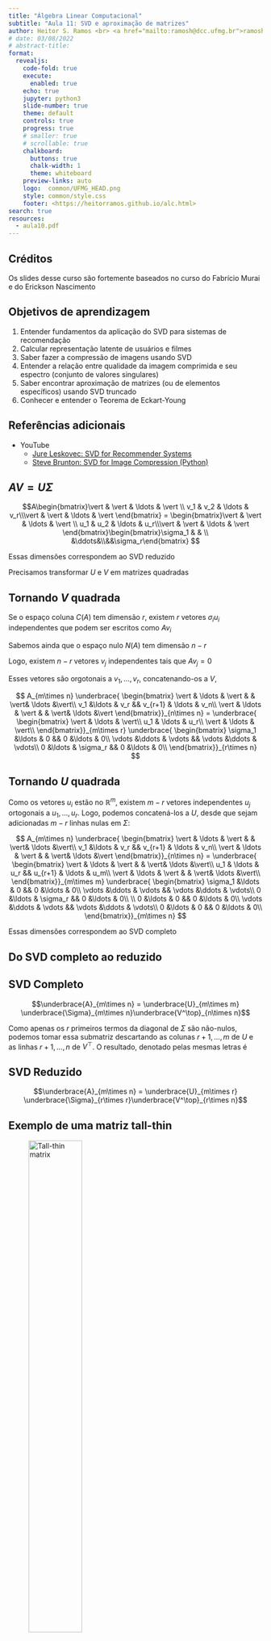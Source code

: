 ```yaml
---
title: "Álgebra Linear Computacional"
subtitle: "Aula 11: SVD e aproximação de matrizes"
author: Heitor S. Ramos <br> <a href="mailto:ramosh@dcc.ufmg.br">ramosh@dcc.ufmg.br</a>
# date: 03/08/2022 
# abstract-title: 
format:
  revealjs: 
    code-fold: true 
    execute: 
      enabled: true
    echo: true
    jupyter: python3
    slide-number: true
    theme: default
    controls: true
    progress: true
    # smaller: true
    # scrollable: true
    chalkboard:
      buttons: true
      chalk-width: 1
      theme: whiteboard
    preview-links: auto
    logo:  common/UFMG_HEAD.png
    style: common/style.css
    footer: <https://heitorramos.github.io/alc.html>
search: true
resources:
  - aula10.pdf
---
```

## Créditos
:::{.callout-important}
Os slides desse curso são fortemente baseados no curso do Fabrício Murai e do Erickson Nascimento
:::

## Objetivos de aprendizagem

1. Entender fundamentos da aplicação do SVD para sistemas de recomendação
2. Calcular representação latente de usuários e filmes
3. Saber fazer a compressão de imagens usando SVD
4. Entender a relação entre qualidade da imagem comprimida e seu espectro (conjunto de valores singulares)
5. Saber encontrar aproximação de matrizes (ou de elementos específicos) usando SVD truncado
6. Conhecer e entender o Teorema de Eckart-Young

## Referências adicionais

- YouTube
    - [Jure Leskovec: SVD for Recommender Systems](https://youtu.be/K38wVcdNuFc)
    - [Steve Brunton: SVD for Image Compression (Python)](https://youtu.be/H7qMMudo3e8)


## $AV = U\Sigma${.scrollable}
$$A\begin{bmatrix}\vert & \vert & \ldots & \vert \\ v_1 & v_2 & \ldots & v_r\\\vert & \vert & \ldots & \vert  \end{bmatrix} = \begin{bmatrix}\vert & \vert & \ldots & \vert \\ u_1 & u_2 & \ldots & u_r\\\vert & \vert & \ldots & \vert \end{bmatrix}\begin{bmatrix}\sigma_1 & & \\ &\ddots&\\&&\sigma_r\end{bmatrix} $$

:::{.callout-note}
Essas dimensões correspondem ao SVD reduzido

Precisamos transformar $U$ e $V$ em matrizes quadradas
:::

## Tornando $V$ quadrada {.scrollable}

Se o espaço coluna $C(A)$ tem dimensão $r$, existem $r$ vetores $\sigma_iu_i$ independentes que podem ser escritos como $Av_i$

Sabemos ainda que o espaço nulo $N(A)$ tem dimensão $n-r$

Logo, existem $n-r$ vetores $v_j$ independentes tais que $Av_j=0$

Esses vetores são orgotonais a $v_1,\ldots,v_r$, concatenando-os a $V$,

$$
A_{m\times n}
\underbrace{
  \begin{bmatrix}
    \vert & \ldots & \vert & & \vert& \ldots &\vert\\ 
    v_1 &\ldots & v_r && v_{r+1} & \ldots & v_n\\
    \vert & \ldots & \vert & & \vert& \ldots &\vert
  \end{bmatrix}}_{n\times n}  = 
\underbrace{
  \begin{bmatrix}
    \vert & \ldots & \vert\\
    u_1 & \ldots & u_r\\
    \vert & \ldots & \vert\\
  \end{bmatrix}}_{m\times r}
\underbrace{
  \begin{bmatrix}
    \sigma_1 &\ldots & 0 && 0 &\ldots & 0\\
    \vdots &\ddots & \vdots && \vdots &\ddots & \vdots\\
    0 &\ldots & \sigma_r && 0 &\ldots & 0\\
\end{bmatrix}}_{r\times n}
$$

## Tornando $U$ quadrada {.scrollable}

Como os vetores $u_i$ estão no $\mathbb R^m$, existem $m-r$ vetores independentes $u_j$ ortogonais a $u_1, \ldots, u_r$. Logo, podemos concatená-los a $U$, desde que sejam adicionadas $m-r$ linhas nulas em $\Sigma$: 

$$
A_{m\times n}
\underbrace{
  \begin{bmatrix}
    \vert & \ldots & \vert & & \vert& \ldots &\vert\\ 
    v_1 &\ldots & v_r && v_{r+1} & \ldots & v_n\\
    \vert & \ldots & \vert & & \vert& \ldots &\vert
  \end{bmatrix}}_{n\times n}  = 
\underbrace{
  \begin{bmatrix}
    \vert & \ldots & \vert & & \vert& \ldots &\vert\\
    u_1 & \ldots & u_r && u_{r+1} & \ldots & u_m\\
    \vert & \ldots & \vert & & \vert& \ldots &\vert\\
  \end{bmatrix}}_{m\times m}
\underbrace{
  \begin{bmatrix}
    \sigma_1 &\ldots & 0 && 0 &\ldots & 0\\
    \vdots &\ddots & \vdots && \vdots &\ddots & \vdots\\
    0 &\ldots & \sigma_r && 0 &\ldots & 0\\ \\ 
    0 &\ldots & 0 && 0 &\ldots & 0\\
    \vdots &\ddots & \vdots && \vdots &\ddots & \vdots\\
    0 &\ldots & 0 && 0 &\ldots & 0\\
\end{bmatrix}}_{m\times n}
$$

:::{.callout-note}
Essas dimensões correspondem ao SVD completo
:::

## Do SVD completo ao reduzido{.scrollable}

:::{.callout-note}
## SVD Completo
<!-- >> SVD Completo -->

 $$\underbrace{A}_{m\times n} = \underbrace{U}_{m\times m} \underbrace{\Sigma}_{m\times n}\underbrace{V^\top}_{n\times n}$$
:::

Como apenas os $r$ primeiros termos da diagonal de $\Sigma$ são não-nulos, podemos tomar essa submatriz descartando as colunas $r+1,\ldots,m$ de $U$ e as linhas $r+1,\ldots,n$ de $V^\top$. O resultado, denotado pelas mesmas letras é

:::{.callout-note}
## SVD Reduzido
 $$\underbrace{A}_{m\times n} = \underbrace{U}_{m\times r} \underbrace{\Sigma}_{r\times r}\underbrace{V^\top}_{r\times n}$$
:::

## Exemplo de uma matriz tall-thin
![Tall-thin matrix](figs/Aula10/tallthin.png){width="50%"}

## Aprendendo sobre espaço latente
![](figs/Aula11/espaco_latente.png){width="120%"}

## Usuário e conceito
![](figs/Aula11/espaco_latente2.png){width="120%"}

## Filme e conceito
![](figs/Aula11/espaco_latente3.png){width="120%"}

## Peso de um conceito
![](figs/Aula11/espaco_latente4.png){width="120%"}

## Exemplo um pouco mais real
Note que existem usuários que vão assistir filmes de vários tipos (isso pode ser apenas ruído)
![](figs/Aula11/espaco_latente5.png){width="120%"}

## Exemplo um pouco mais real
![](figs/Aula11/espaco_latente6.png){width="120%"}

## Um sistema de recomendação simples

- Temos $k$ perfis de usuários
    - Cada usuário será o resultado da combinação linear desses perfis (comédia, drama, ação)
    - A matrix “verdadeira” então terá posto $k$!
- Pergunta
    - Como recomendar um filme para um determinado usuário?

## Um sistema de recomendação simples
![](figs/Aula11/SR1.png){width="120%"}

## Um sistema de recomendação simples
Como estamos supondo termos $k=2$ perfis

![](figs/Aula11/SR2.png){width="120%"}

## Um sistema de recomendação simples{.scrollable}
Ao realizar a multiplicação (após remover o menor valor singular)

![](figs/Aula11/SR3.png){width="80%"}

## Compressão de imagens

$\approx 80\%$ da internet é imagem!

![](figs/Aula11/imagem_web.png){width="70%" fig-align="center"}

## Compressão de imagens

Dimensões: (2560 x 1600)
Número de bytes: 4.096.000 (imagem em tons de cinza - 1 byte por pixel)

![](figs/Aula11/cat.jpeg){width="70%" fig-align="center"}

## Compressão de imagens

Podemos tentar aproximar a matriz $A$ que representa a imagem por $A_k$

$$ A_k = \sigma_1 u_1 v_1^\top + \ldots + \sigma_k u_k v_k^\top$$

## Compressão de imagens

- U, sigma, Vt = np.linalg.svd(img_gray)

    - U.shape: 1600 x 1600

    - Vt.shape: 2560 x 2560

    - sigma.shape: 1600 x 1600 (sendo apenas 1600 valores diferentes de zero)

## Compressão de imagens

- A primeira aproximação seria $A_1$

![](figs/Aula11/A1.png){width="70%" fig-align="center"}


## Compressão de imagens {.scrollable}

Como saber se ficou bom? 

$$ RMSE = \sqrt{\frac{1}{MN}\sum_{m=0}^{M-1}\sum_{n=0}^{N-1}\left(I_1(m,n)-I2(m,n)\right)^2}$$

$$RMSE(AK_1) = 131361.669$$

$$RMSE(AK_5) = 80013.826$$

$$RMSE(AK_{20}) = 56411.098$$

$$ RSME(AK_{100}) = 21429.215$$

## Como ficaram as imagens? {.scrollable}

::: {layout-nrow=3}

![$A_1$](figs/Aula11/A1.png)

![$A_5$](figs/Aula11/A5.png)

![$A_{20}$](figs/Aula11/A20.png)

![$A_{100}$](figs/Aula11/A100.png)

![Original](figs/Aula11/cat.jpeg){width="45%" }
:::

## Como ficaram os erros (visualmente)? {.scrollable}

::: {layout-nrow=2}

![$A_1$](figs/Aula11/rmseAk1.png)

![$A_5$](figs/Aula11/rmseAk5.png)

![$A_{20}$](figs/Aula11/rmseAk20.png)

![$A_{100}$](figs/Aula11/rmseAk100.png)

:::

## Até quando precisamos ir?

::: {layout-ncol=2}

![](figs/Aula11/escolha_k1.png)

![](figs/Aula11/escolhak_log.png)
:::

## Até quando precisamos ir?{.scrollable}

Regra do dedão: cortar de maneira a mantar entre 80-90% da “energia”

$$t = \frac{\sum_{i=1}^k \sigma_i^2}{\sum_{i=1}^n \sigma_i^2} $$


![Energia](figs/Aula11/energia.png){width="110%"}


## Resultados com $A_{400}$ {.scrollable}


::: {layout-ncol=2}

![$A_{400}$](figs/Aula11/A400.png)

![Original](figs/Aula11/cat.jpeg){width="500"}
:::

$$RMSE(A_{400}) = 10969.759$$

![Diff](figs/Aula11/rmseAk400.png)

## Qual foi a taxa de compressão?

$$T_x = (400 * 1600 + 400 + 400*2560)/(1600*2560)$$
$$T_x = 40,63\%$$

Razão de compressão: $(1600*2560)/(400 * 1600 + 400 + 400*2560) =  2,46$ vezes

Parece pouco?

## Aproximação da matriz 

É possível encontrar uma matriz $B$ com posto $k$ que seja mais próxima de $A$ e que não seja $A_k$?

## Aproximação de matriz

Eckart-Young: Suponha $B$ uma matriz de posto $k$. Então $B$ será uma aproximação no máximo tão boa quanto 

$$A_k = \sigma_1u_1v_1^\top + \ldots + \sigma_ku_kv_k^\top $$

## Aproximação de matriz

Se $B$ tem posto $k$, então

$$ \Vert A - B \Vert \ge \Vert A - A_k \Vert$$

Norma de Frobenius:

$$ \Vert A \Vert_F =  \sqrt{\vert a_{11}\vert^2 + \vert a_{12}\vert^2 +\ldots + \vert a_{mn}\vert^2}$$

:::{.callout-note}
$\Vert M \Vert_2$ é o maior valor singular $\sigma_1$

Relação entre Frobenius e norma-2:
$$\Vert A\Vert_F \ge \Vert A\Vert_2$$
:::

